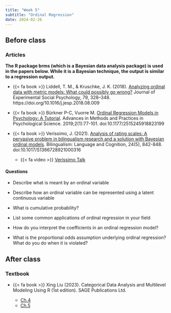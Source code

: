 ```yaml
---
title: "Week 5"
subtitle: "Ordinal Regression"
date: 2024-02-26
---
```


## Before class



### Articles

**The R package brms (which is a Bayesian data analysis package) is used in the papers below. While it is a Bayesian technique, the output is similar to a regression output.** 

- {{< fa book >}} Liddell, T. M., & Kruschke, J. K. (2018). [Analyzing ordinal data with metric models: What could possibly go wrong?](https://www.sciencedirect.com/science/article/pii/S0022103117307746?via%3Dihub) Journal of Experimental Social Psychology, 79, 328–348. https://doi.org/10.1016/j.jesp.2018.08.009


- {{< fa book >}} Bürkner P-C, Vuorre M. [Ordinal Regression Models in Psychology: A Tutorial](https://journals.sagepub.com/doi/epub/10.1177/2515245918823199). Advances in Methods and Practices in Psychological Science. 2019;2(1):77-101. doi:10.1177/2515245918823199

- {{< fa book >}} Veríssimo, J. (2021). [Analysis of rating scales: A pervasive problem in bilingualism research and a solution with Bayesian ordinal models](https://files.osf.io/v1/resources/4m2ap/providers/osfstorage/6013ef9a75226b05015161a6?action=download&direct&version=2). Bilingualism: Language and Cognition, 24(5), 842-848. doi:10.1017/S1366728921000316

  - {{< fa video >}} [Veríssimo Talk](https://drive.google.com/drive/folders/1BcfVAl4Jkw5Y0QZrYqpTH7iAUwovLiKX)

#### Questions

  - Describe what is meant by an ordinal variable 
  
  - Describe how an ordinal variable can be represented using a latent continuous variable

  - What is cumulative probability? 
  
  - List some common applications of ordinal regression in your field
  
  - How do you interpret the coefficients in an ordinal regression model?
  
  - What is the proportional odds assumption underlying ordinal regression? What do you do when it is violated?
  
## After class

### Textbook

- {{< fa book >}} Xing Liu (2023). Categorical Data Analysis and Multilevel Modeling Using R (1st edition). SAGE Publications Ltd.

    -   [Ch.4](/readings/ord/ord.pdf)
    -   [Ch.5](/readings/ord/partialodds.pdf)
    


